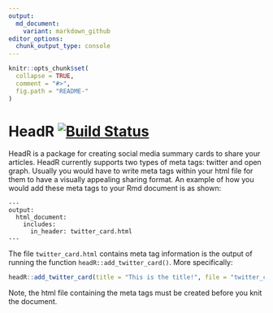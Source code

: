 ```yaml
---
output:
  md_document:
    variant: markdown_github
editor_options: 
  chunk_output_type: console
---
```


```r
knitr::opts_chunk$set(
  collapse = TRUE,
  comment = "#>",
  fig.path = "README-"
)
```

# HeadR [![Build Status](https://travis-ci.org/jumpingrivers/headR.svg?branch=master)](https://travis-ci.org/jumpingrivers/headR)

HeadR is a package for creating social media summary cards to share your articles. HeadR currently supports two types of meta tags: twitter and open graph. Usually you would have to write meta tags within your html file for them to have a visually appealing sharing format. An example of how you would add these meta tags to your Rmd document is as shown:

```
---   
output: 
  html_document: 
    includes:
      in_header: twitter_card.html
---
```

The file `twitter_card.html` contains meta tag information is the output of running the function `headR::add_twitter_card()`. More specifically:

```r
headR::add_twitter_card(title = "This is the title!", file = "twitter_card.html")
```

Note, the html file containing the meta tags must be created before you knit the document. 


